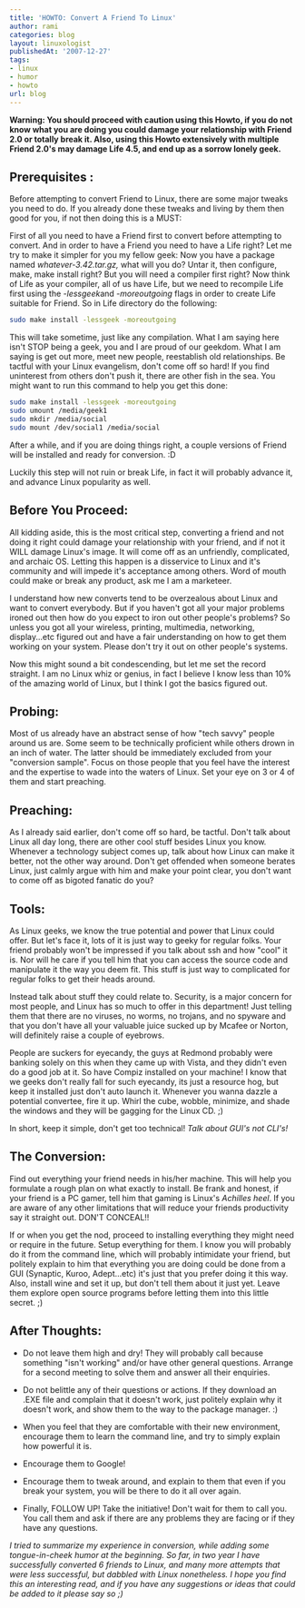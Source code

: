 ```yaml
---
title: 'HOWTO: Convert A Friend To Linux'
author: rami
categories: blog
layout: linuxologist
publishedAt: '2007-12-27'
tags:
- linux
- humor
- howto
url: blog
---
```


**Warning: You should proceed with caution using this Howto, if you do not know what you are doing you could damage your relationship with Friend 2.0 or totally break it. Also, using this Howto extensively with multiple Friend 2.0's may damage Life 4.5, and end up as a sorrow lonely geek.**

## Prerequisites :

Before attempting to convert Friend to Linux, there are some major tweaks you need to do. If you already done these tweaks and living by them then good for you, if not then doing this is a MUST:

First of all you need to have a Friend first to convert before attempting to convert. And in order to have a Friend you need to have a Life right? Let me try to make it simpler for you my fellow geek: Now you have a package named *whatever-3.42.tar.gz,* what will you do? Untar it, then configure, make, make install right? But you will need a compiler first right? Now think of Life as your compiler, all of us have Life, but we need to recompile Life first using the *-lessgeek*and *-moreoutgoing* flags in order to create Life suitable for Friend. So in Life directory do the following: 
  

```bash
sudo make install -lessgeek -moreoutgoing
```

This will take sometime, just like any compilation. What I am saying here isn't STOP being a geek, you and I are proud of our geekdom. What I am saying is get out more, meet new people, reestablish old relationships. Be tactful with your Linux evangelism, don't come off so hard! If you find uninterest from others don't push it, there are other fish in the sea. You might want to run this command to help you get this done:

```bash
sudo make install -lessgeek -moreoutgoing
sudo umount /media/geek1 
sudo mkdir /media/social
sudo mount /dev/social1 /media/social
```

After a while, and if you are doing things right, a couple versions of Friend will be installed and ready for conversion. :D

Luckily this step will not ruin or break Life, in fact it will probably advance it, and advance Linux popularity as well.  

## Before You Proceed:

All kidding aside, this is the most critical step, converting a friend and not doing it right could damage your relationship with your friend, and if not it WILL damage Linux's image. It will come off as an unfriendly, complicated, and archaic OS. Letting this happen is a disservice to Linux and it's community and will impede it's acceptance among others. Word of mouth could make or break any product, ask me I am a marketeer.

I understand how new converts tend to be overzealous about Linux and want to convert everybody. But if you haven't got all your major problems ironed out then how do you expect to iron out other people's problems? So unless you got all your wireless, printing, multimedia, networking, display...etc figured out and have a fair understanding on how to get them working on your system. Please don't try it out on other people's systems.

Now this might sound a bit condescending, but let me set the record straight. I am no Linux whiz or genius, in fact I believe I know less than 10% of the amazing world of Linux, but I think I got the basics figured out.

## Probing:

Most of us already have an abstract sense of how "tech savvy" people around us are. Some seem to be technically proficient while others drown in an inch of water. The latter should be immediately excluded from your "conversion sample". Focus on those people that you feel have the interest and the expertise to wade into the waters of Linux. Set your eye on 3 or 4 of them and start preaching.

## Preaching:

As I already said earlier, don't come off so hard, be tactful. Don't talk about Linux all day long, there are other cool stuff besides Linux you know. Whenever a technology subject comes up, talk about how Linux can make it better, not the other way around. Don't get offended when someone berates Linux, just calmly argue with him and make your point clear, you don't want to come off as bigoted fanatic do you?

## Tools:

As Linux geeks, we know the true potential and power that Linux could offer. But let's face it, lots of it is just way to geeky for regular folks. Your friend probably won't be impressed if you talk about ssh and how "cool" it is. Nor will he care if you tell him that you can access the source code and manipulate it the way you deem fit. This stuff is just way to complicated for regular folks to get their heads around.

Instead talk about stuff they could relate to. Security, is a major concern for most people, and Linux has so much to offer in this department! Just telling them that there are no viruses, no worms, no trojans, and no spyware and that you don't have all your valuable juice sucked up by Mcafee or Norton, will definitely raise a couple of eyebrows.

People are suckers for eyecandy, the guys at Redmond probably were banking solely on this when they came up with Vista, and they didn't even do a good job at it. So have Compiz installed on your machine! I know that we geeks don't really fall for such eyecandy, its just a resource hog, but keep it installed just don't auto launch it. Whenever you wanna dazzle a potential convertee, fire it up. Whirl the cube, wobble, minimize, and shade the windows and they will be gagging for the Linux CD. ;)

In short, keep it simple, don't get too technical! *Talk about GUI's not CLI's!*


## The Conversion:

Find out everything your friend needs in his/her machine. This will help you formulate a rough plan on what exactly to install. Be frank and honest, if your friend is a PC gamer, tell him that gaming is Linux's *Achilles heel*. If you are aware of any other limitations that will reduce your friends productivity say it straight out. DON'T CONCEAL!!

If or when you get the nod, proceed to installing everything they might need or require in the future. Setup everything for them. I know you will probably do it from the command line, which will probably intimidate your friend, but politely explain to him that everything you are doing could be done from a GUI (Synaptic, Kuroo, Adept...etc) it's just that you prefer doing it this way. Also, install wine and set it up, but don't tell them about it just yet. Leave them explore open source programs before letting them into this little secret. ;)

## After Thoughts:

- Do not leave them high and dry! They will probably call because something "isn't working" and/or have other general questions. Arrange for a second meeting to solve them and answer all their enquiries.

- Do not belittle any of their questions or actions. If they download an .EXE file and complain that it doesn't work, just politely explain why it doesn't work, and show them to the way to the package manager. :)

- When you feel that they are comfortable with their new environment, encourage them to learn the command line, and try to simply explain how powerful it is.

- Encourage them to Google!

- Encourage them to tweak around, and explain to them that even if you break your system, you will be there to do it all over again.

- Finally, FOLLOW UP! Take the initiative! Don't wait for them to call you. You call them and ask if there are any problems they are facing or if they have any questions.

*I tried to summarize my experience in conversion, while adding some tongue-in-cheek humor at the beginning. So far, in two year I have successfully converted 6 friends to Linux, and many more attempts that were less successful, but dabbled with Linux nonetheless. I hope you find this an interesting read, and if you have any suggestions or ideas that could be added to it please say so ;)*
